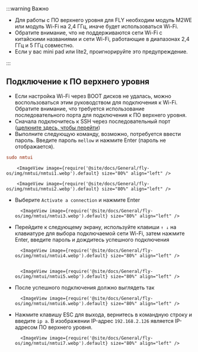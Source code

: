 :::warning Важно

* Для работы с ПО верхнего уровня для FLY необходим модуль M2WE или модуль Wi-Fi на 2,4 ГГц, иначе будет использоваться Wi-Fi.
* Обратите внимание, что не поддерживаются сети Wi-Fi с китайскими названиями и сети Wi-Fi, работающие в диапазонах 2,4 ГГц и 5 ГГц совместно.
* Если у вас mini pad или lite2, проигнорируйте это предупреждение.

:::

## Подключение к ПО верхнего уровня

* Если настройка Wi-Fi через BOOT дисков не удалась, можно воспользоваться этим руководством для подключения к Wi-Fi. Обратите внимание, что требуется использование последовательного порта для подключения к ПО верхнего уровня.
* Сначала подключитесь к SSH через последовательный порт ([щелкните здесь, чтобы перейти](/docs/DebugDoc/BasicTutorial/index.mdx "Щелкните для перехода"))
* Выполните следующую команду, возможно, потребуется ввести пароль. Введите пароль `mellow` и нажмите Enter (пароль не отображается).

```cfg
sudo nmtui
```

        <ImageView image={require('@site/docs/General/fly-os/img/nmtui/nmtui1.webp').default} size="80%" align="left" />

        <ImageView image={require('@site/docs/General/fly-os/img/nmtui/nmtui2.webp').default} size="80%" align="left" />

* Выберите `Activate a connection` и нажмите Enter

        <ImageView image={require('@site/docs/General/fly-os/img/nmtui/nmtui3.webp').default} size="80%" align="left" />

* Перейдите к следующему экрану, используйте клавиши `↑ ↓` на клавиатуре для выбора подключаемой сети Wi-Fi, затем нажмите Enter, введите пароль и дождитесь успешного подключения

        <ImageView image={require('@site/docs/General/fly-os/img/nmtui/nmtui4.webp').default} size="80%" align="left" />


        <ImageView image={require('@site/docs/General/fly-os/img/nmtui/nmtui5.webp').default} size="80%" align="left" />

* После успешного подключения должно выглядеть так

        <ImageView image={require('@site/docs/General/fly-os/img/nmtui/nmtui6.webp').default} size="80%" align="left" />

* Нажмите клавишу ESC для выхода, вернитесь в командную строку и введите `ip a`. В изображении IP-адрес `192.168.2.126` является IP-адресом ПО верхнего уровня.

        <ImageView image={require('@site/docs/General/fly-os/img/nmtui/nmtui7.webp').default} size="80%" align="left" />

